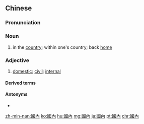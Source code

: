 ==Chinese==
{{zh-forms|s=国内}}

===Pronunciation===
{{zh-pron
|m=guónèi
|c=gwok3 noi6
|h=pfs=koet-nui
|mn=kok-lāi
|cat=n,a
}}

===Noun===
{{zh-noun}}

# in the [[country]]; within one's country; back [[home]]

===Adjective===
{{zh-adj}}

# [[domestic]]; [[civil]]; [[internal]] {{gloss|to a country}}

====Derived terms====
{{zh-der|國內流離失所者}}

====Antonyms====
* {{zh-l|國外}}

[[zh-min-nan:國內]]
[[ko:國內]]
[[hu:國內]]
[[mg:國內]]
[[ja:國內]]
[[pt:國內]]
[[chr:國內]]
